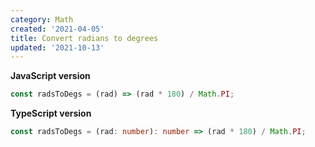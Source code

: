 ```yaml
---
category: Math
created: '2021-04-05'
title: Convert radians to degrees
updated: '2021-10-13'
---
```


**JavaScript version**

```js radsToDegs.js
const radsToDegs = (rad) => (rad * 180) / Math.PI;
```

**TypeScript version**

```ts radsToDegs.ts
const radsToDegs = (rad: number): number => (rad * 180) / Math.PI;
```
